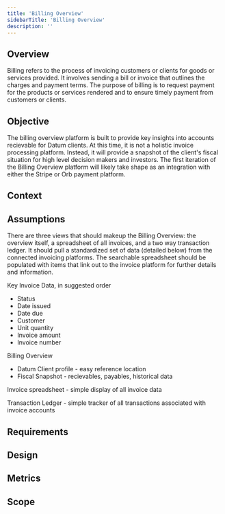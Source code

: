 ```yaml
---
title: 'Billing Overview'
sidebarTitle: 'Billing Overview'
description: ''
---
```


## Overview

Billing refers to the process of invoicing customers or clients for goods or services provided. It involves sending a bill or invoice that outlines the charges and payment terms. The purpose of billing is to request payment for the products or services rendered and to ensure timely payment from customers or clients.

## Objective

The billing overview platform is built to provide key insights into accounts recievable for Datum clients. At this time, it is not a holistic invoice processing platform. Instead, it will provide a snapshot of the client's fiscal situation for high level decision makers and investors. The first iteration of the Billing Overview platform will likely take shape as an integration with either the Stripe or Orb payment platform.

## Context

## Assumptions

There are three views that should makeup the Billing Overview: the overview itself, a spreadsheet of all invoices, and a two way transaction ledger. It should pull a standardized set of data (detailed below) from the connected invoicing platforms. The searchable spreadsheet should be populated with items that link out to the invoice platform for further details and information.

Key Invoice Data, in suggested order
- Status
- Date issued
- Date due
- Customer
- Unit quantity
- Invoice amount
- Invoice number

Billing Overview
- Datum Client profile - easy reference location
- Fiscal Snapshot - recievables, payables, historical data

Invoice spreadsheet - simple display of all invoice data

Transaction Ledger - simple tracker of all transactions associated with invoice accounts

## Requirements

## Design

## Metrics

## Scope
